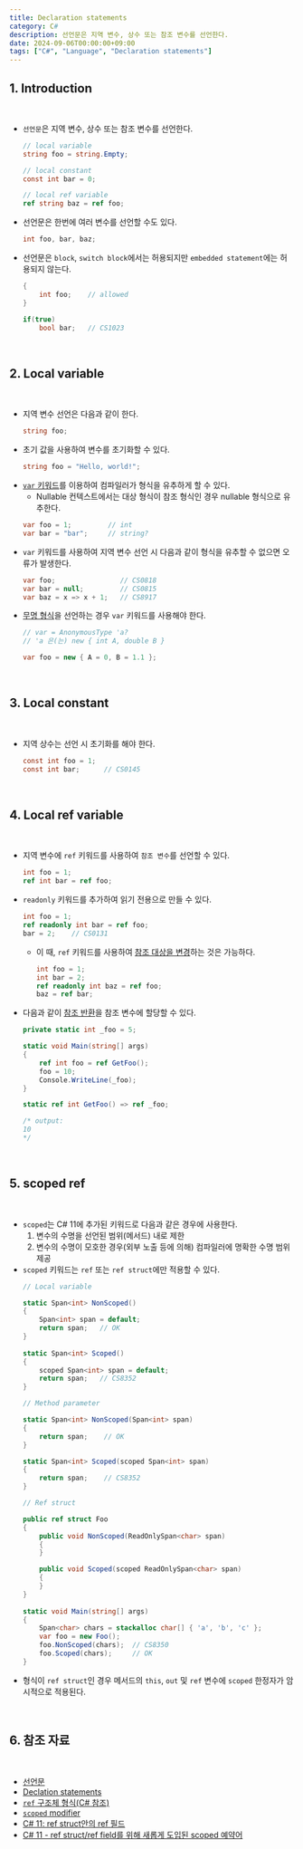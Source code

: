 ```yaml
---
title: Declaration statements
category: C#
description: 선언문은 지역 변수, 상수 또는 참조 변수를 선언한다.
date: 2024-09-06T00:00:00+09:00
tags: ["C#", "Language", "Declaration statements"]
---
```


## 1. Introduction

<br>

- `선언문`은 지역 변수, 상수 또는 참조 변수를 선언한다.
    ```cs
    // local variable
    string foo = string.Empty;

    // local constant
    const int bar = 0;

    // local ref variable
    ref string baz = ref foo;
    ```
- 선언문은 한번에 여러 변수를 선언할 수도 있다.
    ```cs
    int foo, bar, baz;
    ```
- 선언문은 `block`, `switch block`에서는 허용되지만 `embedded statement`에는 허용되지 않는다.
    ```cs
    {
        int foo;    // allowed
    }

    if(true)
        bool bar;   // CS1023
    ```

<br>

## 2. Local variable

<br>

- 지역 변수 선언은 다음과 같이 한다.
    ```cs
    string foo;
    ```
- 초기 값을 사용하여 변수를 초기화할 수 있다.
    ```cs
    string foo = "Hello, world!";
    ```
- [`var` 키워드](https://peponi-paradise.tistory.com/entry/C-Language-implicitly-typed-local-variables-var)를 이용하여 컴파일러가 형식을 유추하게 할 수 있다.
    - Nullable 컨텍스트에서는 대상 형식이 참조 형식인 경우 nullable 형식으로 유추한다.
    ```cs
    var foo = 1;         // int
    var bar = "bar";     // string?
    ```
- `var` 키워드를 사용하여 지역 변수 선언 시 다음과 같이 형식을 유추할 수 없으면 오류가 발생한다.
    ```cs
    var foo;                // CS0818
    var bar = null;         // CS0815
    var baz = x => x + 1;   // CS8917
    ```
- [무명 형식](https://peponi-paradise.tistory.com/entry/C-Language-implicitly-typed-local-variables-var#%EC%9D%B5%EB%AA%85%20%ED%98%95%EC%8B%9D%EC%97%90%EC%84%9C%20%EC%82%AC%EC%9A%A9-1)을 선언하는 경우 `var` 키워드를 사용해야 한다.
    ```cs
    // var = AnonymousType 'a?
    // 'a 은(는) new { int A, double B }

    var foo = new { A = 0, B = 1.1 };
    ```

<br>

## 3. Local constant

<br>

- 지역 상수는 선언 시 초기화를 해야 한다.
    ```cs
    const int foo = 1;
    const int bar;      // CS0145
    ```

<br>

## 4. Local ref variable

<br>

- 지역 변수에 `ref` 키워드를 사용하여 `참조 변수`를 선언할 수 있다.
    ```cs
    int foo = 1;
    ref int bar = ref foo;
    ```
- `readonly` 키워드를 추가하여 읽기 전용으로 만들 수 있다.
    ```cs
    int foo = 1;
    ref readonly int bar = ref foo;
    bar = 2;    // CS0131
    ```
    - 이 때, `ref` 키워드를 사용하여 [참조 대상을 변경](https://peponi-paradise.tistory.com/entry/C-Language-Assignment-operator#%3D%20ref%20%ED%95%A0%EB%8B%B9-1)하는 것은 가능하다.
        ```cs
        int foo = 1;
        int bar = 2;
        ref readonly int baz = ref foo;
        baz = ref bar;
        ```
- 다음과 같이 [참조 반환](https://peponi-paradise.tistory.com/entry/C-Language-Ref-keyword-Parameter-modifier#%EC%B0%B8%EC%A1%B0%20%EB%B0%98%ED%99%98-1)을 참조 변수에 할당할 수 있다.
    ```cs
    private static int _foo = 5;

    static void Main(string[] args)
    {
        ref int foo = ref GetFoo();
        foo = 10;
        Console.WriteLine(_foo);
    }

    static ref int GetFoo() => ref _foo;

    /* output:
    10
    */
    ```

<br>

## 5. scoped ref

<br>

- `scoped`는 C# 11에 추가된 키워드로 다음과 같은 경우에 사용한다.
    1. 변수의 수명을 선언된 범위(메서드) 내로 제한
    2. 변수의 수명이 모호한 경우(외부 노출 등에 의해) 컴파일러에 명확한 수명 범위 제공
- `scoped` 키워드는 `ref` 또는 `ref struct`에만 적용할 수 있다.
    ```cs
    // Local variable

    static Span<int> NonScoped()
    {
        Span<int> span = default;
        return span;   // OK
    }
     
    static Span<int> Scoped()
    {
        scoped Span<int> span = default;
        return span;   // CS8352
    }
    ```
    ```cs
    // Method parameter

    static Span<int> NonScoped(Span<int> span)
    {
        return span;    // OK
    }

    static Span<int> Scoped(scoped Span<int> span)
    {
        return span;    // CS8352
    }
    ```
    ```cs
    // Ref struct

    public ref struct Foo
    {
        public void NonScoped(ReadOnlySpan<char> span)
        {
        }

        public void Scoped(scoped ReadOnlySpan<char> span)
        {
        }
    }
     
    static void Main(string[] args)
    {
        Span<char> chars = stackalloc char[] { 'a', 'b', 'c' };
        var foo = new Foo();
        foo.NonScoped(chars);  // CS8350
        foo.Scoped(chars);     // OK
    }
    ```
- 형식이 `ref struct`인 경우 메서드의 `this`, `out` 및 `ref` 변수에 `scoped` 한정자가 암시적으로 적용된다.

<br>

## 6. 참조 자료

<br>

- [선언문](https://learn.microsoft.com/ko-kr/dotnet/csharp/language-reference/statements/declarations)
- [Declation statements](https://learn.microsoft.com/ko-kr/dotnet/csharp/language-reference/language-specification/statements#136-declaration-statements)
- [`ref` 구조체 형식(C# 참조)](https://learn.microsoft.com/ko-kr/dotnet/csharp/language-reference/builtin-types/ref-struct)
- [`scoped` modifier](https://learn.microsoft.com/ko-kr/dotnet/csharp/language-reference/proposals/csharp-11.0/low-level-struct-improvements#scoped-modifier)
- [C# 11: ref struct안의 ref 필드](http://m.csharpstudy.com/latest/View/?aspx=CS11-ref-field.aspx)
- [C# 11 - ref struct/ref field를 위해 새롭게 도입된 scoped 예약어](https://www.sysnet.pe.kr/2/0/13276)